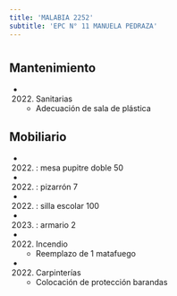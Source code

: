 ```yaml
---
title: 'MALABIA 2252'
subtitle: 'EPC N° 11 MANUELA PEDRAZA'
---
```


#


## Mantenimiento

*  (2022) Sanitarias 
    + Adecuación de sala de plástica


## Mobiliario

*  (2022) : mesa pupitre doble 50 

*  (2022) : pizarrón 7 

*  (2022) : silla escolar 100 

*  (2023) : armario 2 




*  (2022) Incendio 
    + Reemplazo de 1 matafuego

*  (2022) Carpinterías 
    + Colocación de protección barandas



